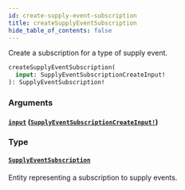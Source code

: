 ```yaml
---
id: create-supply-event-subscription
title: createSupplyEventSubscription
hide_table_of_contents: false
---
```



Create a subscription for a type of supply event.

```graphql
createSupplyEventSubscription(
  input: SupplyEventSubscriptionCreateInput!
): SupplyEventSubscription!
```


### Arguments

#### [`input`](#) ([`SupplyEventSubscriptionCreateInput!`](/developers/supplier-apis/supply-api/graphql/reference/inputs/supply-event-subscription-create-input))




### Type

#### [`SupplyEventSubscription`](/developers/supplier-apis/supply-api/graphql/reference/objects/supply-event-subscription)

Entity representing a subscription to supply events.




